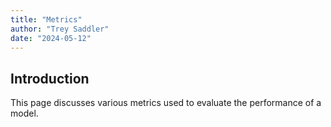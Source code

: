 ```yaml
---
title: "Metrics"
author: "Trey Saddler"
date: "2024-05-12"
---
```


## Introduction

This page discusses various metrics used to evaluate the performance of a model.